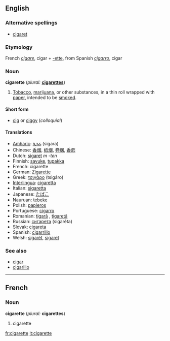 ==English==

===Alternative spellings===
*[[cigaret]]

===Etymology===
French ''[[cigare]]'', cigar + [[-ette]], from Spanish ''[[cigarro]]'', cigar

===Noun===
'''cigarette''' (''plural:'' '''[[cigarettes]]''')
# [[Tobacco]], [[marijuana]], or other substances, in a thin roll wrapped with [[paper]], intended to be [[smoke]]d.

====Short form====
*[[cig]] or [[ciggy]] (''colloquial'')

====Translations====
*[[Amharic]]: [[ላጋራ]] (sigara)
*Chinese: [[香烟]], [[纸烟]], [[卷烟]], [[香菸]]
*Dutch: [[sigaret]] ''m -ten''
*Finnish: [[savuke]], [[tupakka]]
*French: cigarette {{f}}
*German: [[Zigarette]] {{f}}
*Greek: [[τσιγάρο]] (tsigáro)
*[[Interlingua]]: [[cigaretta]]
*Italian: [[sigaretta]] {{f}}
*Japanese: [[たばこ]]
*Nauruan: [[tebeke]]
*Polish: [[papieros]] {{m}}
*Portuguese: [[cigarro]] {{f}}
*Romanian: [[ţigară]] {{f}}, [[ţigaretă]] {{f}}
*Russian: [[сигарета]] {{f}} (sigaréta)
*Slovak: [[cigareta]] {{f}}
*Spanish: [[cigarrillo]] {{m}}
*Welsh: [[sigarét]], [[sigaret]]

===See also===
*[[cigar]]
*[[cigarillo]]

----

==French==
===Noun===
'''cigarette''' {{f}} (''plural:'' '''cigarettes''')

# cigarette

[[fr:cigarette]]
[[it:cigarette]]